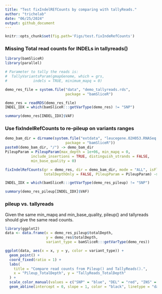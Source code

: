 ```yaml
---
title: "Test fixIndelREfCounts by comparing with tallyReads."
author: "trichelab"
date: "06/25/2024"
output: github_document
---
```


```r
knitr::opts_chunk$set(fig.path='Figs/test.fixIndeRefCounts')
```

### Missing Total read counts for INDELs in tallyreads() 
```r
library(bamSliceR)
library(parallel)

# Parameter to tally the reads is:
#  TallyVariantsParam(gmapGenome, which = grs,
#            indels = TRUE, minimum_mapq = 0)

demo_res_file = system.file("data", "demo_tallyreads.rds", 
                            package = "bamSliceR")

demo_res = readRDS(demo_res_file)
INDEL_IDX = which(bamSliceR:::getVarType(demo_res) != "SNP")

summary(demo_res[INDEL_IDX]$VAF)
``` 


### Use fixIndelRefCounts to re-pileup on variants ranges###

```r
demo_bam_dir = dirname(system.file("extdata", "leucegene.02H053.RNASeq.genomic.sliced.sorted.bam", 
                            package = "bamSliceR"))
paste0(demo_bam_dir, "/") -> demo_bam_dir
PileupParam = PileupParam(max_depth = 1e+06, min_mapq = 0,
            include_insertions = TRUE, distinguish_strands = FALSE,
            min_base_quality = 0)

fixIndelRefCounts(gr = demo_res, dir = demo_bam_dir, mode = "ALL", isFlank = FALSE,
                  totalDepthOnly = FALSE, PileupParam = PileupParam) -> demo_res_pileup

INDEL_IDX = which(bamSliceR:::getVarType(demo_res_pileup) != "SNP")

summary(demo_res_pileup[INDEL_IDX]$VAF)
``` 

### pileup vs. tallyreads ###
Given the same min_mapq and min_base_quality, pileup() and tallyreads should give 
the same read counts.

```r
library(ggplot2)
data <- data.frame(x = demo_res_pileup$totalDepth, 
                   y = demo_res$totalDepth,
                   variant_type = bamSliceR:::getVarType(demo_res))

ggplot(data, aes(x = x, y = y, color = variant_type)) +
  geom_point() +
  coord_fixed(ratio = 1) +
  labs(
    title = "Compare read counts from Pileup() and TallyReads().",
    x = "Pileup_TotalDepth", y = "TallyReads_TotalDepth"
  ) +
  scale_color_manual(values = c("SNP" = "blue", "DEL" = "red", "INS" = "red")) +
  geom_abline(intercept = 0, slope = 1, color = "black", linetype = "dashed")

``` 